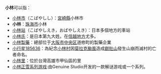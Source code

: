 '''小林'''可以指：

*[[小林市|小林市]]（こばやしし）：[[宮崎縣|宮崎縣]]小林市
*'''小林'''：[[珠海市|珠海市]]小林
*[[小林站|小林站]]（こばやしえき，おばやしえき）：日本多個地方的車站
*[[小林氏|小林氏]]：是日本第九大姓。在[[信越地方|信越地方]]尤多。
*[[小林製藥|小林製藥]]：總部位于[[大阪市|大阪市]][[中央区_(大阪市)|中央区]]道修町的製藥企業
*[[小行星185636|小行星185636]]：為紀念[[小林村|小林村]]因[[莫拉克颱風|莫拉克颱風]]造成[[獻肚山|獻肚山]]發生山崩而滅村的亡者命名。
*[[小林里|小林里]]：位於台灣高雄市甲仙區的里
*[[小林正雪系列游戏|小林正雪系列游戏]]:由Genuine Studio开发的一款解谜游戏或一个系列。
{{disambig|Cat=二字亞洲相關消歧義}}